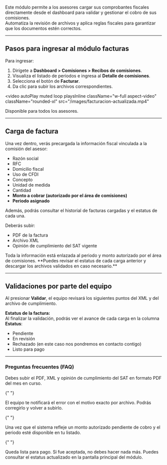 Este módulo permite a los asesores cargar sus comprobantes fiscales directamente desde el dashboard para validar y gestionar el cobro de sus comisiones.  
Automatiza la revisión de archivos y aplica reglas fiscales para garantizar que los documentos estén correctos.

---

## Pasos para ingresar al módulo facturas

Para ingresar:

1. Dirígete a **Dashboard > Comisiones > Recibos de comisiones**.
2. Visualiza el listado de periodos e ingresa al **Detalle de comisiones**.
3. Selecciona el botón de **Facturar**.
4. Da clic para subir los archivos correspondientes.

<video
  autoPlay
  muted
  loop
  playsInline
  className="w-full aspect-video"
  className="rounded-xl"
  src="/images/facturacion-actualizada.mp4"
></video>

<Card title="¿Quién puede usarlo?" icon="user-check" horizontal={true}>
  Disponible para todos los asesores.
</Card>

---

## Carga de factura

Una vez dentro, verás precargada la información fiscal vinculada a la comisión del asesor:

- Razón social
- RFC
- Domicilio fiscal
- Uso de CFDI
- Concepto
- Unidad de medida
- Cantidad
- **Monto a cobrar (autorizado por el área de comisiones)**
- **Periodo asignado**

Además, podrás consultar el historial de facturas cargadas y el estatus de cada una.

Deberás subir:

<ul>
  <li>PDF de la factura</li>
  <li>Archivo XML</li>
  <li>Opinión de cumplimiento del SAT vigente</li>
</ul>

<Note>
  Toda la información está enlazada al periodo y monto autorizado por el área de
  comisiones. **Puedes revisar el estatus de cada carga anterior y descargar los
  archivos validados en caso necesario.**
</Note>

---

## Validaciones por parte del equipo

Al presionar **Validar**, el equipo revisará los siguientes puntos del XML y del archivo de cumplimiento.

**Estatus de la factura:**  
Al finalizar la validación, podrás ver el avance de cada carga en la columna **Estatus**:

- Pendiente
- En revisión
- Rechazado (en este caso nos pondremos en contacto contigo)
- Listo para pago

---

### Preguntas frecuentes (FAQ)

<AccordionGroup type="multiple">
  <Accordion title="¿Qué necesito para validar mi factura?">
    Debes subir el PDF, XML y opinión de cumplimiento del SAT en formato PDF del mes en curso.
  </Accordion>

{" "}

<Accordion title="¿Qué pasa si mi factura tiene errores?">
  El equipo te notificará el error con el motivo exacto por archivo. Podrás
  corregirlo y volver a subirlo.
</Accordion>

{" "}

<Accordion title="¿Cuándo puedo subir la factura?">
  Una vez que el sistema refleje un monto autorizado pendiente de cobro y el
  periodo esté disponible en tu listado.
</Accordion>

{" "}

<Accordion title="¿Qué pasa después de validar la factura?">
  Queda lista para pago. Si fue aceptada, no debes hacer nada más. Puedes
  consultar el estatus actualizado en la pantalla principal del módulo.
</Accordion>

</AccordionGroup>
